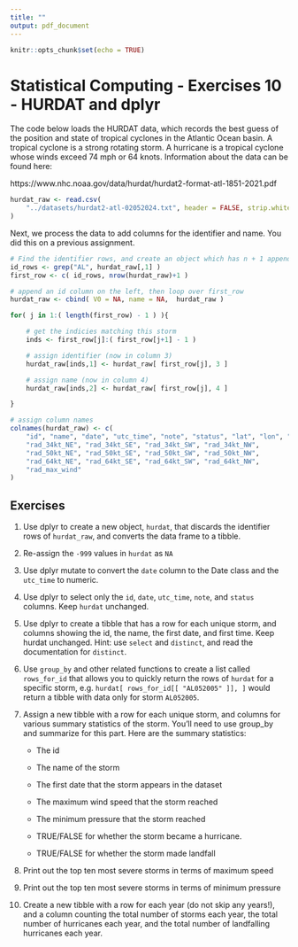 ```yaml
---
title: ""
output: pdf_document
---
```


```r
knitr::opts_chunk$set(echo = TRUE)
```

# Statistical Computing - Exercises 10 - HURDAT and dplyr

The code below loads the HURDAT data, which records the best guess of
the position and state of tropical cyclones in the Atlantic Ocean
basin. A tropical cyclone is a strong rotating storm. A hurricane is 
a tropical cyclone whose winds exceed 74 mph or 64 knots. Information
about the data can be found here:

https://www.nhc.noaa.gov/data/hurdat/hurdat2-format-atl-1851-2021.pdf

```r
hurdat_raw <- read.csv(
    "../datasets/hurdat2-atl-02052024.txt", header = FALSE, strip.white = TRUE 
)
```

Next, we process the data to add columns for the identifier and name.
You did this on a previous assignment.

```r
# Find the identifier rows, and create an object which has n + 1 appended (for looping)
id_rows <- grep("AL", hurdat_raw[,1] )  
first_row <- c( id_rows, nrow(hurdat_raw)+1 )

# append an id column on the left, then loop over first_row
hurdat_raw <- cbind( V0 = NA, name = NA,  hurdat_raw )

for( j in 1:( length(first_row) - 1 ) ){

    # get the indicies matching this storm
    inds <- first_row[j]:( first_row[j+1] - 1 )

    # assign identifier (now in column 3)
    hurdat_raw[inds,1] <- hurdat_raw[ first_row[j], 3 ]

    # assign name (now in column 4)
    hurdat_raw[inds,2] <- hurdat_raw[ first_row[j], 4 ]

}

# assign column names
colnames(hurdat_raw) <- c(
    "id", "name", "date", "utc_time", "note", "status", "lat", "lon", "max_speed", "min_pres",
    "rad_34kt_NE", "rad_34kt_SE", "rad_34kt_SW", "rad_34kt_NW", 
    "rad_50kt_NE", "rad_50kt_SE", "rad_50kt_SW", "rad_50kt_NW", 
    "rad_64kt_NE", "rad_64kt_SE", "rad_64kt_SW", "rad_64kt_NW", 
    "rad_max_wind"
)
```

## Exercises

1. Use dplyr to create a new object, `hurdat`, that discards the identifier
   rows of `hurdat_raw`, and converts the data frame to a tibble.

2. Re-assign the `-999` values in `hurdat` as `NA` 

3. Use dplyr mutate to convert the `date` column to the Date class and the `utc_time` to numeric.

4. Use dplyr to select only the `id`, `date`, `utc_time`, `note`, and `status` columns.
   Keep `hurdat` unchanged.

5. Use dplyr to create a tibble that has a row for each unique storm, and columns showing
   the id, the name, the first date, and first time. Keep hurdat unchanged. Hint: use `select`
   and `distinct`, and read the documentation for `distinct`.

6. Use `group_by` and other related functions to create a list called `rows_for_id` 
   that allows you to quickly return the rows of `hurdat` for a specific storm, 
   e.g. `hurdat[ rows_for_id[[ "AL052005" ]], ]` would return a tibble with data
   only for storm `AL052005`.

7. Assign a new tibble with a row for each unique storm, and columns
   for various summary statistics of the storm. You'll need to use group_by and
   summarize for this part. Here are the summary statistics:

   * The id

   * The name of the storm

   * The first date that the storm appears in the dataset

   * The maximum wind speed that the storm reached

   * The minimum pressure that the storm reached
 
   * TRUE/FALSE for whether the storm became a hurricane.

   * TRUE/FALSE for whether the storm made landfall

8. Print out the top ten most severe storms in terms of maximum speed

9. Print out the top ten most severe storms in terms of minimum pressure

10. Create a new tibble with a row for each year (do not skip any years!), and
   a column counting the total number of storms each year, the total number of
   hurricanes each year, and the total number of landfalling hurricanes each year.


